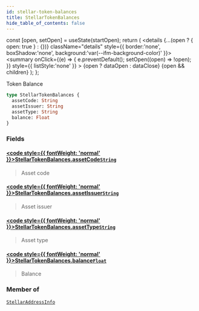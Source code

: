```yaml
---
id: stellar-token-balances
title: StellarTokenBalances
hide_table_of_contents: false
---
```







  const [open, setOpen] = useState(startOpen);
  return (
    <details {...(open ? { open: true } : {})} className="details" style={{ border:'none', boxShadow:'none', background:'var(--ifm-background-color)' }}>
      <summary
        onClick={(e) => {
          e.preventDefault();
          setOpen((open) => !open);
        }}
        style={{ listStyle:'none' }}
      >
      {open ? dataOpen : dataClose}
      </summary>
      {open && children}
    </details>
  );
};








Token Balance


```graphql
type StellarTokenBalances {
  assetCode: String
  assetIssuer: String
  assetType: String
  balance: Float
}
```




### Fields

#### [<code style={{ fontWeight: 'normal' }}>StellarTokenBalances.<b>assetCode</b></code>](#)<Bullet />[`String`](/docs/v1/graphql-reference/scalars/string) <Badge class="badge badge--secondary" text="scalar"/> 
> 
> 
> Asset code
> 

#### [<code style={{ fontWeight: 'normal' }}>StellarTokenBalances.<b>assetIssuer</b></code>](#)<Bullet />[`String`](/docs/v1/graphql-reference/scalars/string) <Badge class="badge badge--secondary" text="scalar"/> 
> 
> 
> Asset issuer
> 

#### [<code style={{ fontWeight: 'normal' }}>StellarTokenBalances.<b>assetType</b></code>](#)<Bullet />[`String`](/docs/v1/graphql-reference/scalars/string) <Badge class="badge badge--secondary" text="scalar"/> 
> 
> 
> Asset type
> 

#### [<code style={{ fontWeight: 'normal' }}>StellarTokenBalances.<b>balance</b></code>](#)<Bullet />[`Float`](/docs/v1/graphql-reference/scalars/float) <Badge class="badge badge--secondary" text="scalar"/> 
> 
> 
> Balance
> 



### Member of

[`StellarAddressInfo`](/docs/v1/graphql-reference/objects/stellar-address-info)  <Badge class="secondary" text="object"/>

